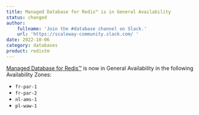```yaml
---
title: Managed Database for Redis™ is in General Availability
status: changed
author:
    fullname: 'Join the #database channel on Slack.'
    url: 'https://scaleway-community.slack.com/ '
date: 2022-10-06
category: databases
product: redistm
---
```


[Managed Database for Redis™](/managed-databases/redis/how-to/create-a-database-for-redis) is now in General Availability in the following Availability Zones:
* `fr-par-1`
* `fr-par-2`
* `nl-ams-1`
* `pl-waw-1`